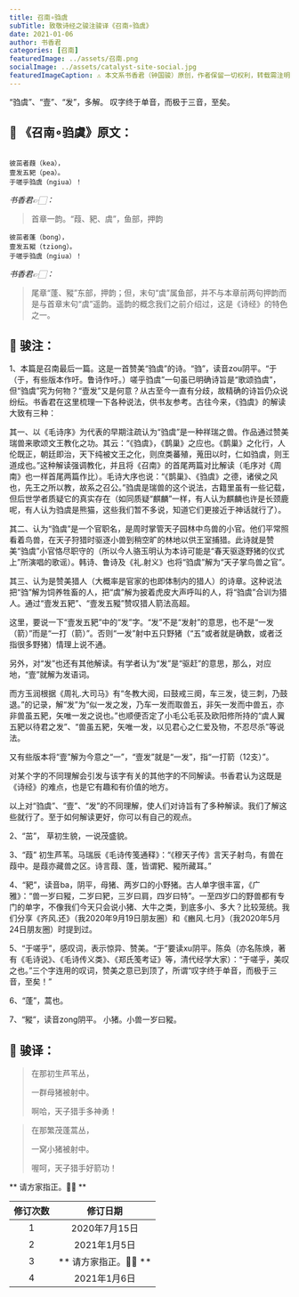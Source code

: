 ```yaml
---
title: 召南∘驺虞
subTitle: 致敬诗经之骏注骏译《召南∘驺虞》 
date: 2021-01-06 
author: 书香君
categories: [召南]
featuredImage: ../assets/召南.png
socialImage: ../assets/catalyst-site-social.jpg
featuredImageCaption: ⚠️️ 本文系书香君（钟国骏）原创，作者保留一切权利，转载需注明出处。
---
```


“驺虞”、“壹”、“发”，多解。
叹字终于单音，而极于三音，至矣。

## 🌼 《召南∘驺虞》原文：
```

彼茁者葭（kea），
壹发五豝（pea）。
于嗟乎驺虞（ngiua）！

```
*书香君👉🏻：* 

> 首章一韵。“葭、豝、虞”，鱼部，押韵

```
彼茁者蓬（bong），
壹发五豵（tziong）。
于嗟乎驺虞（ngiua）！

```
*书香君👉🏻：* 

> 尾章“蓬、豵”东部，押韵；但，末句“虞”属鱼部，并不与本章前两句押韵而是与首章末句“虞”遥韵。遥韵的概念我们之前介绍过，这是《诗经》的特色之一。

## 🍁️ 骏注：

1、本篇是召南最后一篇。这是一首赞美“驺虞”的诗。“驺”，读音zou阴平。“于（于，有些版本作吁。鲁诗作吁。）嗟乎驺虞”一句虽已明确诗旨是“歌颂驺虞”，但“驺虞”究为何物？“壹发”又是何意？从古至今一直有分歧，故精确的诗旨仍众说纷纭。书香君在这里梳理一下各种说法，供书友参考。古往今来，《驺虞》的解读大致有三种：

其一、以《毛诗序》为代表的早期注疏认为“驺虞”是一种祥瑞之兽。作品通过赞美瑞兽来歌颂文王教化之功。其云：“《驺虞》，《鹊巢》之应也。《鹊巢》之化行，人伦既正，朝廷即治，天下纯被文王之化，则庶类蕃殖，蒐田以时，仁如驺虞，则王道成也。”这种解读强调教化，并且将《召南》的首尾两篇对比解读（毛序对《周南》也一样首尾两篇作比）。毛诗大序也说：“《鹊巢》、《驺虞》之德，诸侯之风也，先王之所以教，故系之召公。”驺虞是瑞兽的这个说法，古籍里虽有一些记载，但后世学者质疑它的真实存在（如同质疑“麒麟”一样，有人认为麒麟也许是长颈鹿呢，有人认为驺虞是熊猫，这些我们暂不多说，知道它们更接近于神话就行了）。

其二、认为“驺虞”是一个官职名，是周时掌管天子园林中鸟兽的小官。他们平常照看着鸟兽，在天子狩猎时驱逐小兽到稍空旷的林地以供王室捕猎。此诗就是赞美“驺虞”小官恪尽职守的（所以今人骆玉明认为本诗可能是“春天驱逐野猪的仪式上”所演唱的歌谣）。韩诗、鲁诗及《礼.射义》也将“驺虞”解为“天子掌鸟兽之官”。

其三、认为是赞美猎人（大概率是官家的也即体制内的猎人）的诗章。这种说法把“驺”解为饲养牲畜的人，把“虞”解为披着虎皮大声呼叫的人，将“驺虞”合训为猎人。通过“壹发五豝”、“壹发五豵”赞叹猎人箭法高超。

这里，要说一下“壹发五豝”中的“发”字。“发”不是“发射”的意思，也不是“一发（箭）”而是“一打（箭）”。否则“一发”射中五只野猪（“五”或者就是确数，或者泛指很多野猪）情理上说不通。

另外，对“发”也还有其他解读。有学者认为“发”是“驱赶”的意思，那么，对应地，“壹”就解为发语词。

而方玉润根据《周礼.大司马》有“冬教大阅，曰鼓戒三阕，车三发，徒三刺，乃鼓退。”的记录，解“发”为“似一发之发，乃车一发而取兽五，非矢一发而中兽五，亦非兽虽五豝，矢唯一发之说也。”也顺便否定了小毛公毛苌及欧阳修所持的“虞人翼五豝以待君之发”、“兽虽五豝，矢唯一发，以见君心之仁爱及物，不忍尽杀”等说法。

又有些版本将“壹”解为今意之“一”，“壹发”就是“一发”，指“一打箭（12支）”。

对某个字的不同理解会引发与该字有关的其他字的不同解读。书香君认为这既是《诗经》的难点，也是它有趣和有价值的地方。

以上对“驺虞”、“壹”、“发”的不同理解，使人们对诗旨有了多种解读。我们了解这些就行了。至于如何解读更好，你可以有自己的观点。

2、“茁”， 草初生貌，一说茂盛貌。

3、“葭” 初生芦苇。马瑞辰《毛诗传笺通释》：“《穆天子传》言天子射鸟，有兽在葭中。是葭亦藏兽之区。诗言葭、蓬，皆谓豝、豵所藏耳。”

4、“豝”，读音ba，阴平，母猪、两岁口的小野猪。古人单字很丰富，《广雅》：“兽一岁曰豵，二岁曰豝，三岁曰肩，四岁曰特”。一至四岁口的野兽都有专门的单字，不像我们今天只会说小猪、大牛之类，到底多小、多大？比较笼统。我们分享《齐风.还》（我2020年9月19日朋友圈）和《豳风.七月》（我2020年5月24日朋友圈）时提到过。

5、“于嗟乎”，感叹词，表示惊异、赞美。“于”要读xu阴平。陈奂（亦名陈焕，著有《毛诗说》、《毛诗传义类》、《郑氏笺考证》等，清代经学大家）：“于嗟乎，美叹之也。”三个字连用的叹词，赞美之意已到顶了，所谓“叹字终于单音，而极于三音，至矣！”

6、“蓬”，蒿也。

7、“豵”，读音zong阴平。 小猪。小兽一岁曰豵。

## 🍁️ 骏译：

> 在那初生芦苇丛，
> 
> 一群母猪被射中。
> 
> 啊哈，天子猎手多神勇！

> 在那繁茂蓬蒿丛，
> 
> 一窝小猪被射中。
> 
> 喔呵，天子猎手好箭功！

** 请方家指正。🙏🏻 **

| 修订次数      | 修订日期 | 
|   :----: |    :----:   | 
| 1    | 2020年7月15日       | 
| 2    | 2021年1月5日       | 
| 3    | ** 请方家指正。🙏🏻 **       | 
| 4    | 2021年1月6日       | 
